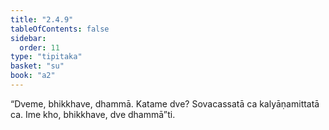 ```yaml
---
title: "2.4.9"
tableOfContents: false
sidebar:
  order: 11
type: "tipitaka"
basket: "su"
book: "a2"
---
```



<DynamicBreadcrumb />

<Division number="96" book="a2">

<Paragraph number="178" book="a2">
“Dveme, bhikkhave, dhammā. Katame dve? Sovacassatā ca kalyāṇamittatā ca. Ime kho, bhikkhave, dve dhammā”ti.
</Paragraph>
</Division>
